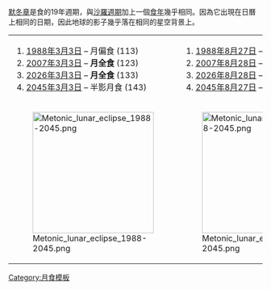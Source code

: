 [[默冬章]]是食的19年週期，與[[沙羅週期]]加上一個[[食年]]幾乎相同。因為它出現在日曆上相同的日期，因此地球的影子幾乎落在相同的星空背景上。

{| class="wikitable" width=320px
|style="vertical-align:top;"|
#[[1988年3月3日月食|1988年3月3日]] – 月偏食 (113)
#[[2007年3月3日月食|2007年3月3日]] – '''月全食''' (123)
#[[2026年3月3日月食|2026年3月3日]] – '''月全食''' (133)
#[[2045年3月3日月食|2045年3月3日]] – 半影月食 (143)
|style="vertical-align:top;"|
#[[1988年8月27日月食|1988年8月27日]] – 月偏食 (118)
#[[2007年8月28日月食|2007年8月28日]] – '''月全食'''  (128)
#[[2026年8月28日月食|2026年8月28日]] – 月偏食 (138)
#[[2045年8月27日月食|2045年8月27日]] – 半影月食 (148)
|-
| style="vertical-align:bottom;" |[[Image:Metonic lunar eclipse 1988-2045.png|240px]]
| style="vertical-align:bottom;" |[[Image:Metonic lunar eclipses 1988-2045.png|240px]]
|}
<noinclude>[[Category:月食模板]]</noinclude>
